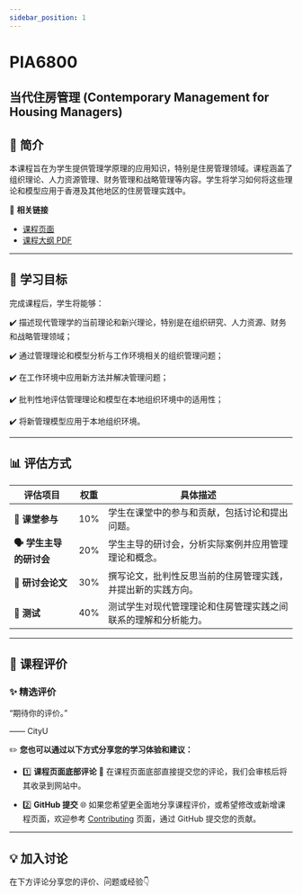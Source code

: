 ```yaml
---
sidebar_position: 1
---
```


# PIA6800
## 当代住房管理 (Contemporary Management for Housing Managers)

## **📘 简介**
本课程旨在为学生提供管理学原理的应用知识，特别是住房管理领域。课程涵盖了组织理论、人力资源管理、财务管理和战略管理等内容。学生将学习如何将这些理论和模型应用于香港及其他地区的住房管理实践中。

🔗 **相关链接**
- [课程页面](https://www.cityu.edu.hk/catalogue/pg/202526/course/PIA6800.htm)
- [课程大纲 PDF](https://www.cityu.edu.hk/catalogue/pg/202526/course/PIA6800.pdf)

---

## **🎯 学习目标**

完成课程后，学生将能够：

✔️ 描述现代管理学的当前理论和新兴理论，特别是在组织研究、人力资源、财务和战略管理领域；

✔️ 通过管理理论和模型分析与工作环境相关的组织管理问题；

✔️ 在工作环境中应用新方法并解决管理问题；

✔️ 批判性地评估管理理论和模型在本地组织环境中的适用性；

✔️ 将新管理模型应用于本地组织环境。

---

## **📊 评估方式**

| **评估项目**               | **权重** | **具体描述**                                                                                       |
|---------------------------|---------|---------------------------------------------------------------------------------------------------|
| **💬 课堂参与**             | 10%     | 学生在课堂中的参与和贡献，包括讨论和提出问题。                                                     |
| **🗣️ 学生主导的研讨会**     | 20%     | 学生主导的研讨会，分析实际案例并应用管理理论和概念。                                                 |
| **📄 研讨会论文**           | 30%     | 撰写论文，批判性反思当前的住房管理实践，并提出新的实践方向。                                         |
| **📅 测试**                 | 40%     | 测试学生对现代管理理论和住房管理实践之间联系的理解和分析能力。                                      |

---

## **💬 课程评价**

### ✨ **精选评价**
<div className={commentStyles.commentBox}>
    <p className={commentStyles.commentText}>
        “期待你的评价。”
    </p>
    <p className={commentStyles.commentAuthor}>—— CityU</p>
</div>

✏️ **您也可以通过以下方式分享您的学习体验和建议：**

- 1️⃣ **课程页面底部评论**
💬 在课程页面底部直接提交您的评论，我们会审核后将其收录到网站中。

- 2️⃣ **GitHub 提交**
🌐 如果您希望更全面地分享课程评价，或希望修改或新增课程页面，欢迎参考 [Contributing](/contributing) 页面，通过 GitHub 提交您的贡献。

---

## **💡 加入讨论**

在下方评论分享您的评价、问题或经验👇
<Utterances />